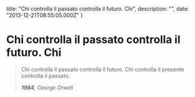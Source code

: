 


  title: "Chi controlla il passato controlla il futuro. Chi",
  description: "",
  date: "2013-12-21T08:55:05.000Z"
}


# Chi controlla il passato controlla il futuro. Chi


<blockquote>
  <p>Chi controlla il passato controlla il futuro. Chi controlla il presente controlla il passato.</p>
  <em><strong>1984</strong>, <em>George Orwell</em></em>
</blockquote>
    
  